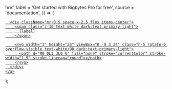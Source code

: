   href,
  label = 'Get started with Bigbytes Pro for free',
  source = 'documentation',
}) => (
  <div
    style={{ height: 32, position: 'relative' }}
  >
    <a
      target="_blank"
      className="group px-4 py-1.5 relative inline-flex items-center text-sm font-medium rounded-full"
      href={href ?? `https://getbigbytes.com/pro?source=${source}`}
    >
      <span
        className="absolute inset-0 bg-primary-dark dark:bg-primary-light/10 border-primary-light/30 rounded-full dark:border group-hover:opacity-[0.9] dark:group-hover:border-primary-light/60"
      >
      </span>

      <div className="mr-0.5 space-x-2.5 flex items-center">
        <span class="z-10 text-white dark:text-primary-light">
          {label}
        </span>

        <svg width="3" height="24" viewBox="0 -9 3 24" class="h-5 rotate-0 overflow-visible text-white/90 dark:text-primary-light">
          <path d="M0 0L3 3L0 6" fill="none" stroke="currentColor" stroke-width="1.5" stroke-linecap="round"></path>
        </svg>
      </div>
    </a>
  </div>
);
